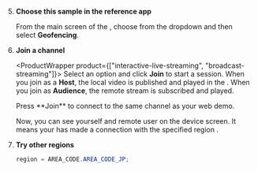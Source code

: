 
<PlatformWrapper platform="unity">

<TestHeader />

5. **Choose this sample in the reference app**

    From the main screen of the <Vpl k="CLIENT" />, choose **<Vpd k="NAME" />** from the dropdown and then select **Geofencing**.

1. **Join a channel**

    <ProductWrapper product={["interactive-live-streaming", "broadcast-streaming"]}>
    Select an option and click **Join** to start a session. When you join as a **Host**, the local video is published and played in the <Vpl k="CLIENT" />. When you join as **Audience**, the remote stream is subscribed and played.
    </ProductWrapper>

    <ProductWrapper notAllowed="interactive-live-streaming">
    Press **Join** to connect to the same channel as your web demo.
    </ProductWrapper>

    Now, you can see yourself and remote user on the device screen. It means your <Vpl k="CLIENT" /> has made a connection with the specified region <Vg k="AGORA_BACKEND" />.

1. **Try other <Vg k="AGORA_BACKEND"/> regions**

    ```csharp
    region = AREA_CODE.AREA_CODE_JP;
    ```
</PlatformWrapper>